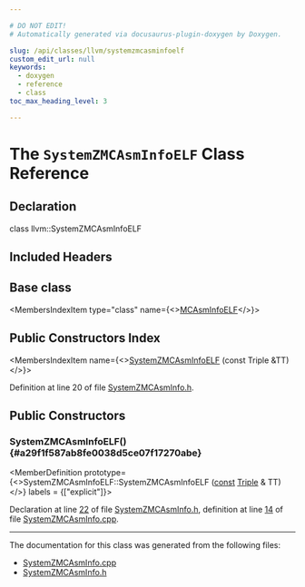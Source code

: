 ```yaml
---

# DO NOT EDIT!
# Automatically generated via docusaurus-plugin-doxygen by Doxygen.

slug: /api/classes/llvm/systemzmcasminfoelf
custom_edit_url: null
keywords:
  - doxygen
  - reference
  - class
toc_max_heading_level: 3

---
```





# The `SystemZMCAsmInfoELF` Class Reference

<DoxygenPage pluginConfig={pluginConfig}>



## Declaration

<CodeBlock>class llvm::SystemZMCAsmInfoELF</CodeBlock>

## Included Headers

<IncludesList>
<IncludesListItem
  filePath="Target/SystemZ/MCTargetDesc/SystemZMCAsmInfo.h"
  permalink="/docs/api/files/lib/lib/target/lib/target/systemz/lib/target/systemz/mctargetdesc/systemzmcasminfo-h"
  isLocal="true" />
</IncludesList>

## Base class

<MembersIndex>

<MembersIndexItem
  type="class"
  name={<><a href="/docs/api/classes/llvm/mcasminfoelf">MCAsmInfoELF</a></>}>
</MembersIndexItem>

</MembersIndex>

## Public Constructors Index

<MembersIndex>

<MembersIndexItem
  name={<><a href="#a29f1f587ab8fe0038d5ce07f17270abe">SystemZMCAsmInfoELF</a> (const Triple &amp;TT)</>}>
</MembersIndexItem>

</MembersIndex>


Definition at line 20 of file <a href="/docs/api/files/lib/lib/target/lib/target/systemz/lib/target/systemz/mctargetdesc/systemzmcasminfo-h">SystemZMCAsmInfo.h</a>.

<SectionDefinition>

## Public Constructors

### SystemZMCAsmInfoELF() {#a29f1f587ab8fe0038d5ce07f17270abe}

<MemberDefinition
  prototype={<>SystemZMCAsmInfoELF::SystemZMCAsmInfoELF (<a href="/docs/api/files/lib/lib/target/lib/target/aarch64/aarch64promoteconstant-cpp/#a90f8350fecae261c25be85d38b451bff">const</a> <a href="/docs/api/classes/llvm/triple">Triple</a> &amp; TT)</>}
  labels = {["explicit"]}>

Declaration at line <a href="/docs/api/files/lib/lib/target/lib/target/systemz/lib/target/systemz/mctargetdesc/systemzmcasminfo-h/#l00022">22</a> of file <a href="/docs/api/files/lib/lib/target/lib/target/systemz/lib/target/systemz/mctargetdesc/systemzmcasminfo-h">SystemZMCAsmInfo.h</a>, definition at line <a href="/docs/api/files/lib/lib/target/lib/target/systemz/lib/target/systemz/mctargetdesc/systemzmcasminfo-cpp/#l00014">14</a> of file <a href="/docs/api/files/lib/lib/target/lib/target/systemz/lib/target/systemz/mctargetdesc/systemzmcasminfo-cpp">SystemZMCAsmInfo.cpp</a>.
</MemberDefinition>

</SectionDefinition>

<hr/>

The documentation for this class was generated from the following files:

<ul>
<li><a href="/docs/api/files/lib/lib/target/lib/target/systemz/lib/target/systemz/mctargetdesc/systemzmcasminfo-cpp">SystemZMCAsmInfo.cpp</a></li>
<li><a href="/docs/api/files/lib/lib/target/lib/target/systemz/lib/target/systemz/mctargetdesc/systemzmcasminfo-h">SystemZMCAsmInfo.h</a></li>
</ul>

</DoxygenPage>
